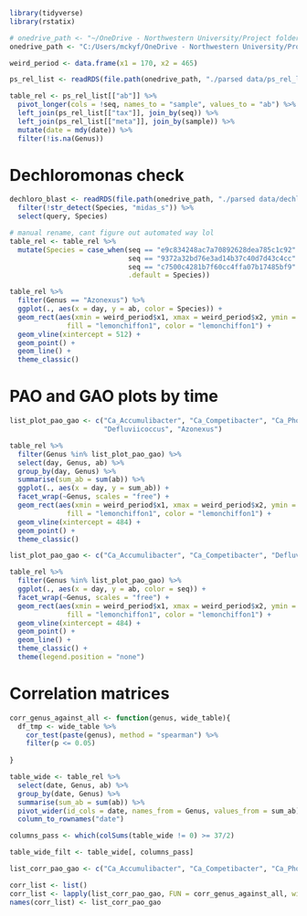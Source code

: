 

```r
library(tidyverse)
library(rstatix)

# onedrive_path <- "~/OneDrive - Northwestern University/Project folders/CANDO 16S/"
onedrive_path <- "C:/Users/mckyf/OneDrive - Northwestern University/Project folders/CANDO 16S/"

weird_period <- data.frame(x1 = 170, x2 = 465)
```

```r
ps_rel_list <- readRDS(file.path(onedrive_path, "./parsed data/ps_rel_list.RDS"))

table_rel <- ps_rel_list[["ab"]] %>%
  pivot_longer(cols = !seq, names_to = "sample", values_to = "ab") %>%
  left_join(ps_rel_list[["tax"]], join_by(seq)) %>%
  left_join(ps_rel_list[["meta"]], join_by(sample)) %>%
  mutate(date = mdy(date)) %>%
  filter(!is.na(Genus))

```

# Dechloromonas check
```r
dechloro_blast <- readRDS(file.path(onedrive_path, "./parsed data/dechloro_blast.RDS")) %>%
  filter(!str_detect(Species, "midas_s")) %>%
  select(query, Species)

# manual rename, cant figure out automated way lol 
table_rel <- table_rel %>%
  mutate(Species = case_when(seq == "e9c834248ac7a70892628dea785c1c92" ~ "Azonexus_phosphoritropha",
                             seq == "9372a32bd76e3ad14b37c40d7d43c4cc" ~ "Azonexus_agitata",
                             seq == "c7500c4281b7f60cc4ffa07b17485bf9" ~ "Azonexus_hortensis",
                             .default = Species))

table_rel %>%
  filter(Genus == "Azonexus") %>%
  ggplot(., aes(x = day, y = ab, color = Species)) +
  geom_rect(aes(xmin = weird_period$x1, xmax = weird_period$x2, ymin = 0, ymax = Inf), 
              fill = "lemonchiffon1", color = "lemonchiffon1") + 
  geom_vline(xintercept = 512) +
  geom_point() + 
  geom_line() +
  theme_classic()

```
# PAO and GAO plots by time
```r

list_plot_pao_gao <- c("Ca_Accumulibacter", "Ca_Competibacter", "Ca_Phosphoribacter", "Tetrasphaera",
                       "Defluviicoccus", "Azonexus")

table_rel %>%
  filter(Genus %in% list_plot_pao_gao) %>%
  select(day, Genus, ab) %>%
  group_by(day, Genus) %>%
  summarise(sum_ab = sum(ab)) %>%
  ggplot(., aes(x = day, y = sum_ab)) +
  facet_wrap(~Genus, scales = "free") +
  geom_rect(aes(xmin = weird_period$x1, xmax = weird_period$x2, ymin = 0, ymax = Inf), 
              fill = "lemonchiffon1", color = "lemonchiffon1") +
  geom_vline(xintercept = 484) +
  geom_point() +
  theme_classic()


```

```r

list_plot_pao_gao <- c("Ca_Accumulibacter", "Ca_Competibacter", "Defluviicoccus")

table_rel %>%
  filter(Genus %in% list_plot_pao_gao) %>%
  ggplot(., aes(x = day, y = ab, color = seq)) +
  facet_wrap(~Genus, scales = "free") +
  geom_rect(aes(xmin = weird_period$x1, xmax = weird_period$x2, ymin = 0, ymax = Inf), 
              fill = "lemonchiffon1", color = "lemonchiffon1") +
  geom_vline(xintercept = 484) +
  geom_point() + 
  geom_line() + 
  theme_classic() +
  theme(legend.position = "none")

```



# Correlation matrices

```r

corr_genus_against_all <- function(genus, wide_table){
  df_tmp <- wide_table %>%
    cor_test(paste(genus), method = "spearman") %>%
    filter(p <= 0.05)
  
}

table_wide <- table_rel %>%
  select(date, Genus, ab) %>%
  group_by(date, Genus) %>%
  summarise(sum_ab = sum(ab)) %>%
  pivot_wider(id_cols = date, names_from = Genus, values_from = sum_ab) %>%
  column_to_rownames("date")

columns_pass <- which(colSums(table_wide != 0) >= 37/2)

table_wide_filt <- table_wide[, columns_pass]

list_corr_pao_gao <- c("Ca_Accumulibacter", "Ca_Competibacter", "Ca_Phosphoribacter")

corr_list <- list() 
corr_list <- lapply(list_corr_pao_gao, FUN = corr_genus_against_all, wide_table = table_wide_filt)
names(corr_list) <- list_corr_pao_gao


```







